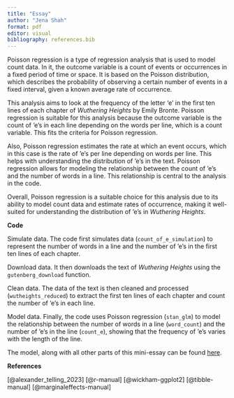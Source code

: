 ```yaml
---
title: "Essay"
author: "Jena Shah"
format: pdf
editor: visual
bibliography: references.bib
---
```


Poisson regression is a type of regression analysis that is used to model count data. In it, the outcome variable is a count of events or occurrences in a fixed period of time or space. It is based on the Poisson distribution, which describes the probability of observing a certain number of events in a fixed interval, given a known average rate of occurrence.

This analysis aims to look at the frequency of the letter 'e' in the first ten lines of each chapter of *Wuthering Heights* by Emily Bronte. Poisson regression is suitable for this analysis because the outcome variable is the count of 'e's in each line depending on the words per line, which is a count variable. This fits the criteria for Poisson regression.

Also, Poisson regression estimates the rate at which an event occurs, which in this case is the rate of 'e's per line depending on words per line. This helps with understanding the distribution of 'e's in the text. Poisson regression allows for modeling the relationship between the count of 'e's and the number of words in a line. This relationship is central to the analysis in the code.

Overall, Poisson regression is a suitable choice for this analysis due to its ability to model count data and estimate rates of occurrence, making it well-suited for understanding the distribution of 'e's in *Wuthering Heights*.




**Code**


Simulate data. The code first simulates data (`count_of_e_simulation`) to represent the number of words in a line and the number of 'e's in the first ten lines of each chapter.

Download data. It then downloads the text of *Wuthering Heights* using the `gutenberg_download` function.

Clean data. The data of the text is then cleaned and processed (`wutheights_reduced`) to extract the first ten lines of each chapter and count the number of 'e's in each line.

Model data. Finally, the code uses Poisson regression (`stan_glm`) to model the relationship between the number of words in a line (`word_count`) and the number of 'e's in the line (`count_e`), showing that the frequency of 'e's varies with the length of the line.

The model, along with all other parts of this mini-essay can be found [here](https://github.com/shahjena/LetterE_WutheringHeights).




**References**


[@alexander_telling_2023]
[@r-manual]
[@wickham-ggplot2]
[@tibble-manual]
[@marginaleffects-manual]